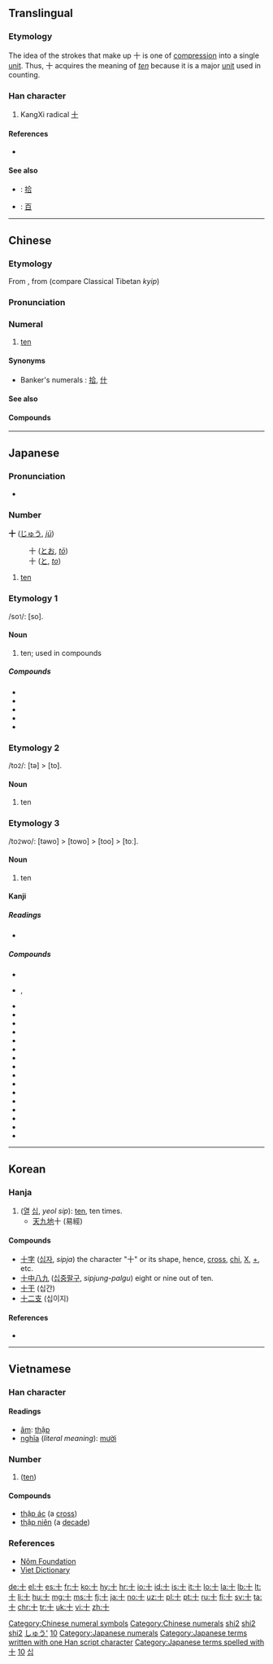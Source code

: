 {{character info/new}}
{{also|十|〸|拾}}<!-- may be replaced by zh-forms -->
==Translingual==

{{stroke order|type=animate}}
{{stroke order|strokes=2}}
===Etymology===
{{Han etyl}}
The idea of the strokes that make up 十 is one of [[compression]] into a single [[unit]]. Thus, 十 acquires the meaning of ''[[ten]]'' because it is a major [[unit]] used in counting.

===Han character===
{{Han char|rn=24|rad=十|as=00|sn=2|four=4000<sub>0</sub>|canj=十 (J)|ids=⿻[[一]][[丨]]}}

# KangXi radical [[Index:Chinese radical/十|十]]

====References====
* {{Han ref|kx=0155.170|dkj=02695|dj=0348.060|hdz=10058.090|uh=5341|ud=21313|bh=A451|bd=42065}}

====See also====
* {{qualifier|Chinese financial form}}: [[拾]]
* {{qualifier|Powers of ten}}: [[百]]

[[Category:Chinese numeral symbols]]
[[Category:Chinese numerals]]

----

==Chinese==
{{zh-forms}}

===Etymology===
From {{etyl|och|zh}} {{m|och||*gjub}}, from {{etyl|sit-pro|zh}} {{m|sit-pro|*gip}} (compare Classical Tibetan ''kyip'')

===Pronunciation===
{{zh-pron
|m=shí
|ma=y
|c=sap6
|h=pfs=sṳ̍p, shi̍p
|mn=si̍p/cha̍p
|w=5zeq
|mc=y
|oc=y
|cat=num
}}

===Numeral===
{{zh-num}}

# [[ten]]

====Synonyms====
* Banker's numerals : [[拾]], [[什]]

====See also====
{{Chinese-numbers}}

====Compounds====
{{der3
|{{zh-l|九十}}
|{{zh-l|二十}}
|{{zh-l|五十}}
|{{zh-l|八九不離十}}
|{{zh-l|八十}}
|{{zh-l|六十}}
|{{zh-l|十一}}
|{{zh-l|十一年}}
|{{zh-l|十一月}}
|{{zh-l|十一月份}}
|{{zh-l|十一路}}
|{{zh-l|十七}}
|{{zh-l|十七孔橋}}
|{{zh-l|十三}}
|{{zh-l|十三日}}
|{{zh-l|十三經}}
|{{zh-l|十三點}}
|{{zh-l|十九}}
|{{zh-l|十二}}
|{{zh-l|十二分}}
|{{zh-l|十二分之一}}
|{{zh-l|十二地支}}
|{{zh-l|十二宮}}
|{{zh-l|十二平均律}}
|{{zh-l|十二指腸}}
|{{zh-l|十二支}}
|{{zh-l|十二星座}}
|{{zh-l|十二時辰}}
|{{zh-l|十二月}}
|{{zh-l|十二月份}}
|{{zh-l|十二碼}}
|{{zh-l|十二經}}
|{{zh-l|十二經脈}}
|{{zh-l|十二角形}}
|{{zh-l|十二邊形}}
|{{zh-l|十二面體}}
|{{zh-l|十五}}
|{{zh-l|十五年}}
|{{zh-l|十位}}
|{{zh-l|十倍}}
|{{zh-l|十億}}
|{{zh-l|十億位元}}
|{{zh-l|十億位元以太網絡}}
|{{zh-l|十億位元以太網絡聯盟}}
|{{zh-l|十克}}
|{{zh-l|十全十美}}
|{{zh-l|十全大補湯}}
|{{zh-l|十八}}
|{{zh-l|十六}}
|{{zh-l|十六位元}}
|{{zh-l|十六國}}
|{{zh-l|十六國春秋}}
|{{zh-l|十六烷值}}
|{{zh-l|十六進制}}
|{{zh-l|十分}}
|{{zh-l|十分之一}}
|{{zh-l|十吋口炮}}
|{{zh-l|十四}}
|{{zh-l|十四行詩}}
|{{zh-l|十國春秋}}
|{{zh-l|十堰}}
|{{zh-l|十堰市}}
|{{zh-l|十多億}}
|{{zh-l|十天干}}
|{{zh-l|十字}}
|{{zh-l|十字形}}
|{{zh-l|十字架}}
|{{zh-l|十字架刑}}
|{{zh-l|十字繡}}
|{{zh-l|十字花科}}
|{{zh-l|十字路口}}
|{{zh-l|十字軍}}
|{{zh-l|十字軍東征}}
|{{zh-l|十字軍東征}}
|{{zh-l|十字軍遠征}}
|{{zh-l|十字頭螺刀}}
|{{zh-l|十常侍}}
|{{zh-l|十干}}
|{{zh-l|十年}}
|{{zh-l|十年樹木，百年樹人}}
|{{zh-l|十年河東，十年河西}}
|{{zh-l|十幾}}
|{{zh-l|十幾個月}}
|{{zh-l|十成}}
|{{zh-l|十成九穩}}
|{{zh-l|十戒}}
|{{zh-l|十拿九穩}}
|{{zh-l|十數}}
|{{zh-l|十月}}
|{{zh-l|十月份}}
|{{zh-l|十月革命}}
|{{zh-l|十萬}}
|{{zh-l|十萬位}}
|{{zh-l|十萬八千里}}
|{{zh-l|十萬火急}}
|{{zh-l|十角形}}
|{{zh-l|十誡}}
|{{zh-l|十足}}
|{{zh-l|十進}}
|{{zh-l|十進位}}
|{{zh-l|十進位法}}
|{{zh-l|十進分類法}}
|{{zh-l|十進制}}
|{{zh-l|十進算術}}
|{{zh-l|十邊形}}
|{{zh-l|十里洋場}}
|{{zh-l|十面埋伏}}
|{{zh-l|十項}}
|{{zh-l|十項全能}}
|{{zh-l|四十}}
|{{zh-l|年三十}}
|{{zh-l|百兒八十}}
|{{zh-l|百十}}
|{{zh-l|第七十}}
|{{zh-l|第三十}}
|{{zh-l|第九十}}
|{{zh-l|第二十}}
|{{zh-l|第五十}}
|{{zh-l|第八十}}
|{{zh-l|第六十}}
|{{zh-l|第十}}
|{{zh-l|聞一知十}}
|{{zh-l|運十}}
}}

[[Category:Mandarin numeral symbols|shi2]]
[[Category:Chinese cardinal numbers|shi2]]
[[Category:Beginning Mandarin|shi2]]

----

==Japanese==

===Pronunciation===
* {{audio|Ja-10-jyuu.ogg|Audio|lang=ja}}

{{attention|ja|section for じゅう}}

===Number===
{{cardinalbox|ja|9|10|11|九|十一}}
'''十''' ([[じゅう]], ''[[jū]]'')
: 十 ([[とお]], ''[[tō]]'')
: 十 ([[と]], ''[[to]]'')

# [[ten]]

===Etymology 1===

/so<small>1</small>/: [so].

====Noun====
{{ja-noun|そ}}

# ten; used in compounds

=====Compounds=====
* {{ja-r|十六夜|いざよい|the [[sixteenth]] night of every month}}
* {{ja-r|十露盤|そろばん}}
* {{ja-r|三十日|みそか}}
* {{ja-r|三十路|みそじ|gloss=thirty; thirty years of age}}
* {{ja-r|四十|よそ|gloss=forty}}

===Etymology 2===

/to<small>2</small>/: [tə] > [to].

====Noun====
{{ja-noun|と}}

# ten

===Etymology 3===

/to<small>2</small>wo/: [təwo] > [towo] > [too] > [toː].

====Noun====
{{ja-noun|とお|hhira=とを}}

# ten

====Kanji====
{{ja-kanji|grade=1|rs=十00}}

=====Readings=====
* {{ja-readings
|goon=[[じゅう]] (jū) < [[じふ]] (jifu), [[じっ]] (ji[p/t/k/s]) (''before'' /p, t, k, s/)
|kanon=[[しゅう]] (shū) < [[しふ]] (shifu) {{qualifier|non-[[w:Jōyō kanji|Jōyō]] reading}}
|kanyoon=[[じゅっ]] (ju[p/t/k/s]) (''before'' /p, t, k, s/)
|kun=[[とお]] (tō) < [[とを]] (towo), [[と]] (to)
|nanori=[[い]] (i), [[か]] (ka), [[ぎ]] (gi), [[さ]] (sa), [[し]] (shi), [[そ]] (so), [[そう]] (sō), [[ち]] (chi), [[とう]] (tō), [[ね]] (ne), [[ま]] (ma), [[る]] (ru), [[わ]] (wa)}}

=====Compounds=====
* {{ja-r|十雨|じゅうう}}
* {{ja-r|十戒|じっかい}}, {{ja-r|十誡|じっかい|gloss=the [[Ten Commandments]]}}
* {{ja-r|十月|じゅうがつ}}
* {{ja-r|十姉妹|じゅうしまつ}}
* {{ja-r|十字|じゅうじ}}
* {{ja-r|十手|じって|gloss=[[martial arts]] [[truncheon]]}}
* {{ja-r|十種競技|じっしゅ きょうぎ|gloss=[[decathlon]]}}
* {{ja-r|十進法|じっしんほう|gloss=[[decimal]] [[system]]}}
* {{ja-r|十人並|じゅうにんなみ}}
* {{ja-r|十全|じゅうぜん}}
* {{ja-r|十哲|じってつ}}
* {{ja-r|十能|じゅうのう|gloss=small [[fire]] [[shovel]]}}
* {{ja-r|十把一絡|じっぱ ひとからげ}}
* {{ja-r|十部門分類法|じゅうぶもん ぶんるいほう}}
* {{ja-r|十分|じゅうぶん}}
* {{ja-r|十万億土|じゅうまんおくど}}
* {{ja-r|十目|じゅうもく}}
* {{ja-r|十薬|じゅうやく}}

[[Category:1000 Japanese basic words|しゅう']]
[[Category:Japanese numeral symbols|10]]
[[Category:Japanese numerals]]
[[Category:Japanese terms written with one Han script character]]
[[Category:Japanese terms spelled with 十]]
----

==Korean==

===Hanja===

{{ko-hanja|hangeul=십|rv=sip|mr=ship|y=sip|eumhun=열|ehrv=yeol|ehmr=yŏl|ehy=yel}} 

# ([[열]] [[십]], ''yeol sip''): [[ten]], ten times.
#* [[天]][[九]][[地]]十 (易經)

====Compounds====
* [[十字]] ([[십자]], ''sipja'') the character "十" or its shape, hence, [[cross]], [[chi]], [[X]], [[+]], etc.   
* [[十中八九]] ([[십중팔구]], ''sipjung-palgu'') eight or nine out of ten.
* [[十干]] (십간)
* [[十二支]] (십이지)
<!-- Almost Japanese : * [[十分]] (십분) * [[十全]] (십전) -->

====References====
* {{Hanja ref|nav=10348}}

[[Category:Korean numeral symbols|10]]
[[Category:Hanja readings|십]]

----

==Vietnamese==

===Han character===
{{vi-hantu|rs=十00}}

====Readings====
* [[音読|âm]]: [[thập]]
* [[意義|nghĩa]] (''literal meaning''): [[mười]]

===Number===
{{head|vi|numeral symbol|sc=Hani}}

# {{form of|Han form|mười|lang=vi|nodot=1|sc=Hani}} ([[ten]])

====Compounds====
* [[thập ác]] (a [[cross]])
* [[thập niên]] (a [[decade]])

===References===
* [http://nomfoundation.org/common/nom_details.php?codepoint=5341 Nôm Foundation]
* [http://dict.vietfun.com Viet Dictionary]

[[Category:CJKV radicals| ]]

[[de:十]]
[[el:十]]
[[es:十]]
[[fr:十]]
[[ko:十]]
[[hy:十]]
[[hr:十]]
[[io:十]]
[[id:十]]
[[is:十]]
[[it:十]]
[[lo:十]]
[[la:十]]
[[lb:十]]
[[lt:十]]
[[li:十]]
[[hu:十]]
[[mg:十]]
[[ms:十]]
[[fj:十]]
[[ja:十]]
[[no:十]]
[[uz:十]]
[[pl:十]]
[[pt:十]]
[[ru:十]]
[[fi:十]]
[[sv:十]]
[[ta:十]]
[[chr:十]]
[[tr:十]]
[[uk:十]]
[[vi:十]]
[[zh:十]]